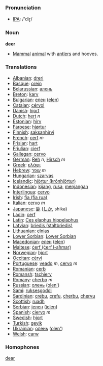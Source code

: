=== Pronunciation ===
*[[w:IPA|IPA]]: /'diɽ/

=== Noun ===

'''deer'''

* [[Mammal]] [[animal]] with [[antler]]s and hooves.

===Translations===

*[[Albanian]]: [[dreri]]
*[[Basque]]: [[orein]]
*[[Belarussian]]: [[алень]]
*[[Breton]]: [[karv]]
*[[Bulgarian]]: [[елен]] ([[elen]])
*[[Catalan]]: [[cérvol]]
*[[Danish]]: [[hjort]]
*[[Dutch]]: [[hert]] ''n''
*[[Estonian]]: [[hirv]]
*[[Faroese]]: [[hjørtur]]
*[[Finnish]]: [[saksanhirvi]]
*[[French]]: [[cerf]] ''m''
*[[Frisian]]: [[hart]]
*[[Friulian]]: [[cierf]]
*[[Gallegan]]: [[cervo]]
*[[German]]: [[Reh]] ''n'', [[Hirsch]] ''m''
*[[Greek]]: [[ελάφι]] '' ''
*[[Hebrew]]: [[עופר]] ''m''
*[[Hungarian]]: [[szarvas]]
*[[Icelandic]]: [[hjörtur (krónhjörtur)]]
*[[Indonesian]]: [[kijang]], [[rusa]], [[menjangan]]
*[[Interlingua]]: [[cervo]]
*[[Irish]]: [[fia (fia rua)]]
*[[Italian]]: [[cervo]] ''m''
*[[Japanese]]: [[鹿]] ([[しか]], shika)
*[[Ladin]]: [[cerf]]
*[[Latin]]: [[Ces elaphus hippelaphus]]
*[[Latvian]]: [[briedis (staltbriedis)]]
*[[Lithuanian]]: [[elnias]]
*[[Lower Sorbian]]: [[Lower Sorbian]]
*[[Macedonian]]: [[елен]] ([[elen]])
*[[Maltese]]: [[ċerf (ċerf l-aħmar)]]
*[[Norwegian]]: [[hjort]]
*[[Occitan]]: [[cèrvi]]
*[[Portuguese]]: [[veado]] ''m'', [[cervo]] ''m''
*[[Romanian]]: [[cerb]]
*[[Romansh]]: [[tschierv]]
*[[Romany]]: [[cherbo]] ''m''
*[[Russian]]: [[олень]] ([[olеn']]) '' ''
*[[Sami]]: [[ruksesgoddi]]
*[[Sardinian]]: [[crebu]], [[crefu]], [[cherbu]], [[chervu]]
*[[Scottish]]: [[ruadh]]
*[[Serbian]]: [[jелен]] ([[jelen]])
*[[Spanish]]: [[ciervo]] ''m''
*[[Swedish]]: [[hjort]]
*[[Turkish]]: [[geyik]]
*[[Ukrainian]]: [[олень]] ([[olen']])
*[[Welsh]]: [[carw]]

===Homophones===

[[dear]]